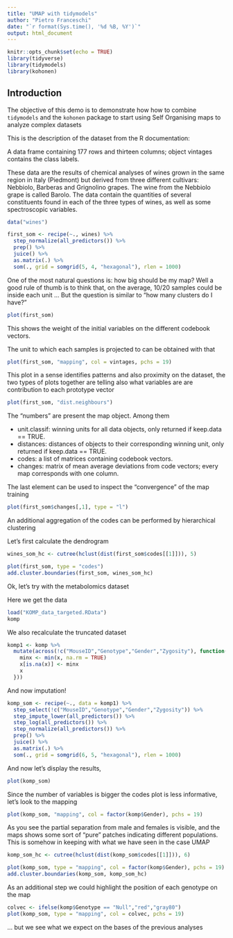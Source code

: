 ```yaml
---
title: "UMAP with tidymodels"
author: "Pietro Franceschi"
date: "`r format(Sys.time(), '%d %B, %Y')`"
output: html_document
---
```


```r
knitr::opts_chunk$set(echo = TRUE)
library(tidyverse)
library(tidymodels)
library(kohonen)

```


## Introduction

The objective of this demo is to demonstrate how how to combine `tidymodels` and the `kohonen` package to start using Self Organising maps to analyze complex datasets 

This is the description of the dataset from the R documentation:

A data frame containing 177 rows and thirteen columns; object vintages contains the class labels.

These data are the results of chemical analyses of wines grown in the same region in Italy (Piedmont) but derived from three different cultivars: Nebbiolo, Barberas and Grignolino grapes. The wine from the Nebbiolo grape is called Barolo. The data contain the quantities of several constituents found in each of the three types of wines, as well as some spectroscopic variables.


```r
data("wines")
```


```r
first_som <- recipe(~., wines) %>% 
  step_normalize(all_predictors()) %>% 
  prep() %>% 
  juice() %>% 
  as.matrix(.) %>% 
  som(., grid = somgrid(5, 4, "hexagonal"), rlen = 1000)
```

One of the most natural questions is: how big should be my map? Well a good rule of thumb is to think that, on the average, 10/20 samples could be inside each unit ... But the question is similar to "how many clusters do I have?"


```r
plot(first_som)
```

This shows the weight of the initial variables on the different codebook vectors. 

The unit to which each samples is projected to can be obtained with that

```r
plot(first_som, "mapping", col = vintages, pchs = 19)
```

This plot in a sense identifies patterns and also proximity on the dataset, the two types of plots together are telling also what variables are are contribution to each prototype vector 


```r
plot(first_som, "dist.neighbours")
```


The "numbers" are present the map object. Among them 

* unit.classif: winning units for all data objects, only returned if keep.data == TRUE.
* distances: distances of objects to their corresponding winning unit, only returned if keep.data == TRUE.
* codes: a list of matrices containing codebook vectors.
* changes: matrix of mean average deviations from code vectors; every map corresponds with one column.

The last element can be used to inspect the "convergence" of the map training 

```r
plot(first_som$changes[,1], type = "l")
```


An additional aggregation of the codes can be performed by hierarchical clustering


Let's first calculate the dendrogram

```r
wines_som_hc <- cutree(hclust(dist(first_som$codes[[1]])), 5)
```


```r
plot(first_som, type = "codes")
add.cluster.boundaries(first_som, wines_som_hc)

```


Ok, let's try with the metabolomics dataset


Here we get the data
```r
load("KOMP_data_targeted.RData")
komp
```

We also recalculate the truncated dataset

```r
komp1 <- komp %>% 
  mutate(across(!c("MouseID","Genotype","Gender","Zygosity"), function(x) {
    minx <- min(x, na.rm = TRUE)
    x[is.na(x)] <- minx
    x
  }))
```




And now imputation!

```r
komp_som <- recipe(~., data = komp1) %>% 
  step_select(!c("MouseID","Genotype","Gender","Zygosity")) %>% 
  step_impute_lower(all_predictors()) %>%
  step_log(all_predictors()) %>% 
  step_normalize(all_predictors()) %>%  
  prep() %>% 
  juice() %>% 
  as.matrix(.) %>% 
  som(., grid = somgrid(6, 5, "hexagonal"), rlen = 1000)
```


And now let's display the results,

```r
plot(komp_som)
```

Since the number of variables is bigger the codes plot is less informative, let's look to the mapping

```r
plot(komp_som, "mapping", col = factor(komp$Gender), pchs = 19)
```

As you see the partial separation from male and females is visible, and the maps shows some sort of "pure" patches indicating different populations. This is somehow in keeping with what we have seen in the case UMAP 


```r
komp_som_hc <- cutree(hclust(dist(komp_som$codes[[1]])), 6)
```


```r
plot(komp_som, type = "mapping", col = factor(komp$Gender), pchs = 19)
add.cluster.boundaries(komp_som, komp_som_hc)

```

As an additional step we could highlight the position of each genotype on the map


```r
colvec <- ifelse(komp$Genotype == "Null","red","gray80")
plot(komp_som, type = "mapping", col = colvec, pchs = 19)

```

... but we see what we expect on the bases of the previous analyses



